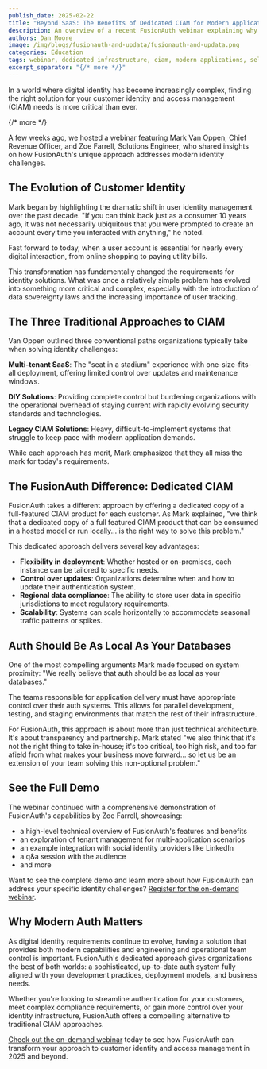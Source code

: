 ```yaml
---
publish_date: 2025-02-22
title: "Beyond SaaS: The Benefits of Dedicated CIAM for Modern Applications"
description: An overview of a recent FusionAuth webinar explaining why dedicated infrastructure for your CIAM solution is the right answer in 2025.
authors: Dan Moore
image: /img/blogs/fusionauth-and-updata/fusionauth-and-updata.png
categories: Education
tags: webinar, dedicated infrastructure, ciam, modern applications, self-hosted, video, single-tenant, downloadable
excerpt_separator: "{/* more */}"
---
```


In a world where digital identity has become increasingly complex, finding the right solution for your customer identity and access management (CIAM) needs is more critical than ever. 

{/* more */} 

A few weeks ago, we hosted a webinar featuring Mark Van Oppen, Chief Revenue Officer, and Zoe Farrell, Solutions Engineer, who shared insights on how FusionAuth's unique approach addresses modern identity challenges.

## The Evolution of Customer Identity

Mark began by highlighting the dramatic shift in user identity management over the past decade. "If you can think back just as a consumer 10 years ago, it was not necessarily ubiquitous that you were prompted to create an account every time you interacted with anything," he noted. 

Fast forward to today, when a user account is essential for nearly every digital interaction, from online shopping to paying utility bills.

This transformation has fundamentally changed the requirements for identity solutions. What was once a relatively simple problem has evolved into something more critical and complex, especially with the introduction of data sovereignty laws and the increasing importance of user tracking.

## The Three Traditional Approaches to CIAM

Van Oppen outlined three conventional paths organizations typically take when solving identity challenges:

**Multi-tenant SaaS**: The "seat in a stadium" experience with one-size-fits-all deployment, offering limited control over updates and maintenance windows.

**DIY Solutions**: Providing complete control but burdening organizations with the operational overhead of staying current with rapidly evolving security standards and technologies.

**Legacy CIAM Solutions**: Heavy, difficult-to-implement systems that struggle to keep pace with modern application demands.

While each approach has merit, Mark emphasized that they all miss the mark for today's requirements.

## The FusionAuth Difference: Dedicated CIAM

FusionAuth takes a different approach by offering a dedicated copy of a full-featured CIAM product for each customer. As Mark explained, "we think that a dedicated copy of a full featured CIAM product that can be consumed in a hosted model or run locally... is the right way to solve this problem."

This dedicated approach delivers several key advantages:

- **Flexibility in deployment**: Whether hosted or on-premises, each instance can be tailored to specific needs.
- **Control over updates**: Organizations determine when and how to update their authentication system.
- **Regional data compliance**: The ability to store user data in specific jurisdictions to meet regulatory requirements.
- **Scalability**: Systems can scale horizontally to accommodate seasonal traffic patterns or spikes.

## Auth Should Be As Local As Your Databases

One of the most compelling arguments Mark made focused on system proximity: "We really believe that auth should be as local as your databases."

The teams responsible for application delivery must have appropriate control over their auth systems. This allows for parallel development, testing, and staging environments that match the rest of their infrastructure.

For FusionAuth, this approach is about more than just technical architecture. It's about transparency and partnership. Mark stated "we also think that it's not the right thing to take in-house; it's too critical, too high risk, and too far afield from what makes your business move forward... so let us be an extension of your team solving this non-optional problem."

## See the Full Demo

The webinar continued with a comprehensive demonstration of FusionAuth's capabilities by Zoe Farrell, showcasing:

- a high-level technical overview of FusionAuth's features and benefits
- an exploration of tenant management for multi-application scenarios
- an example integration with social identity providers like LinkedIn
- a q&a session with the audience
- and more

Want to see the complete demo and learn more about how FusionAuth can address your specific identity challenges? [Register for the on-demand webinar](https://fusionauth.registration.goldcast.io/webinar/b39fcec6-b32f-4330-9b93-7b5c8b613051).

## Why Modern Auth Matters

As digital identity requirements continue to evolve, having a solution that provides both modern capabilities and engineering and operational team control is important. FusionAuth's dedicated approach gives organizations the best of both worlds: a sophisticated, up-to-date auth system fully aligned with your development practices, deployment models, and business needs.

Whether you're looking to streamline authentication for your customers, meet complex compliance requirements, or gain more control over your identity infrastructure, FusionAuth offers a compelling alternative to traditional CIAM approaches.

[Check out the on-demand webinar](https://fusionauth.registration.goldcast.io/webinar/b39fcec6-b32f-4330-9b93-7b5c8b613051) today to see how FusionAuth can transform your approach to customer identity and access management in 2025 and beyond.
